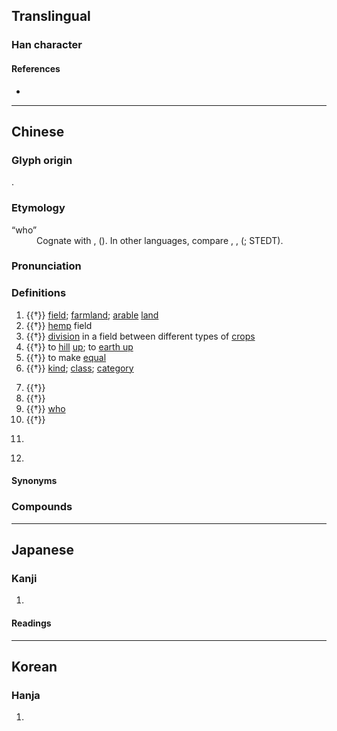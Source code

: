 {{also|畴}}
{{character info/new}}
==Translingual==

===Han character===
{{Han char|rn=102|rad=田|as=14|sn=19|four=64041|canj=WGNI|ids=⿰田壽}}

====References====
* {{Han ref|kx=0766.400|dkj=21967|dj=1177.080|hdz=42553.130|uh=7587|ud=30087|bh=C3A5|bd=50085}}

----

==Chinese==
{{zh-forms|s=畴}}

===Glyph origin===
{{Han etym}}
{{Han compound|田|壽|ls=psc|c1=s|c2=p|t1=field}}.

===Etymology===
; “who”
: Cognate with {{och-l|誰|who}}, {{och-l|孰|which one; who}} ({{zh-ref|Schuessler, 2007}}). In other {{cog|sit}} languages, compare {{cog|lus|tû||who; which}}, {{cog|cdm|दोह्‌||what}}, {{cog|tbq-kuk-pro|*tuu||who; which (relativizer)}} ({{zh-ref|Schuessler, 2007}}; STEDT).

===Pronunciation===
{{zh-pron
|m=chóu
|c=cau4
|h=pfs=
|md=
|mn=tiû
|w=
|mc=y
|oc=y
|cat=n,v,pron,part,pn
}}

===Definitions===
{{zh-hanzi}}

# {{†}} {{lb|zh|agriculture}} [[field]]; [[farmland]]; [[arable]] [[land]]
# {{†}} {{lb|zh|agriculture|specifically}} [[hemp]] field
# {{†}} {{lb|zh|agriculture}} [[division]] in a field between different types of [[crop]]s
# {{†}} {{lb|zh|agriculture}} to [[hill]] [[up]]; to [[earth up]]
# {{†}} to make [[equal]]
# {{†}} [[kind]]; [[class]]; [[category]]
#: {{zh-alt-inline|儔}}
#: {{zh-x|範疇|conceptual category; scope; domain}}
# {{†}} {{zh-alt-form|籌|to calculate; to plan}}
# {{†}} {{zh-alt-form|酬|to repay; to thank}}
# {{†}} [[who]]
# {{†}} {{n-g|Meaningless particle.}}
#: {{zh-x|疇昔|in former times}}
# {{zh-div|國}} {{lb|zh|historical}} {{place|zh|t=Chou|a=an ancient|state|in modern|p/Henan}}
# {{surname|lang=zh}}

====Synonyms====
{{zh-dial|誰}}

===Compounds===
{{zh-der|先疇|平疇|九疇|疇類|疇日|疇曩|疇咨之憂|疇生|疇庸|疇官|疇輩|疇昔|田疇|範疇}}

----

==Japanese==
{{ja-kanji forms|畴|疇}}

===Kanji===
{{ja-kanji|grade=|rs=田14|shin=畴}}

# {{defn|lang=ja|sort=田14}}

====Readings====
{{ja-readings
|goon=じゅう
|kanon=ちゅう
|kun=うね-, たぐい-
}}

----

==Korean==

===Hanja===
{{ko-hanja|밭이랑|주}}

# {{defn|lang=ko|sort=田14}}